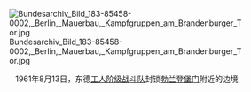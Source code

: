 [[File:Bundesarchiv_Bild_183-85458-0002,_Berlin,_Mauerbau,_Kampfgruppen_am_Brandenburger_Tor.jpg|center]]

<center>1961年8月13日，东德[[工人阶级战斗队|工人阶级战斗队]]封锁[[勃兰登堡门|勃兰登堡门]]附近的边境</center>